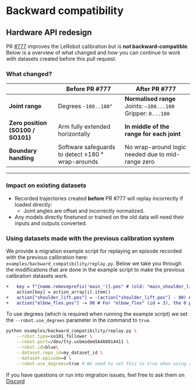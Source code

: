 # Backward compatibility

## Hardware API redesign

PR [#777](https://github.com/huggingface/lerobot/pull/777) improves the LeRobot calibration but is **not backward-compatible**. Below is a overview of what changed and how you can continue to work with datasets created before this pull request.

### What changed?

|                                   | Before PR #777                                    | After PR #777                                                               |
| --------------------------------- | ------------------------------------------------- | --------------------------------------------------------------------------- |
| **Joint range**                   | Degrees `-180..180°`                              | **Normalised range** Joints: `–100...100` Gripper: `0...100` |
| **Zero position (SO100 / SO101)** | Arm fully extended horizontally                   | **In middle of the range for each joint**                                        |
| **Boundary handling**             | Software safeguards to detect ±180 ° wrap-arounds | No wrap-around logic needed due to mid-range zero                           |

---

### Impact on existing datasets

* Recorded trajectories created **before** PR #777 will replay incorrectly if loaded directly:
  * Joint angles are offset and incorrectly normalized.
* Any models directly finetuned or trained on the old data will need their inputs and outputs converted.

### Using datasets made with the previous calibration system
We provide a migration example script for replaying an episode recorded with the previous calibration here: `examples/backward_compatibility/replay.py`.
Below we take you through the modifications that are done in the example script to make the previous calibration datasets work.

```diff
+   key = f"{name.removeprefix('main_')}.pos" # (old: "main_shoulder_lift"-> new: "shoulder_lift.pos") New codebase uses .pos for the position observations and we have removed main_ prefix
    action[key] = action_array[i].item()
+   action["shoulder_lift.pos"] = -(action["shoulder_lift.pos"] - 90) # For "shoulder_lift" (id = 2), the 0 position is changed by -90 degrees and the direction is reversed compared to old calibration/code.
+   action["elbow_flex.pos"] -= 90 # For "elbow_flex" (id = 3), the 0 position is changed by -90 degrees compared to old calibration/code.
```

To use degrees (which is required when running the example script) we set the `--robot.use_degrees` parameter in the command to `true`.

```bash
python examples/backward_compatibility/replay.py \
    --robot.type=so101_follower \
    --robot.port=/dev/tty.usbmodem5A460814411 \
    --robot.id=blue\
    --dataset.repo_id=my_dataset_id \
    --dataset.episode=0 \
    --robot.use_degrees=true # We need to set this to true when using an dataset that uses previous calibration and to use degrees
```

If you have questions or run into migration issues, feel free to ask them on [Discord](https://discord.gg/s3KuuzsPFb)
